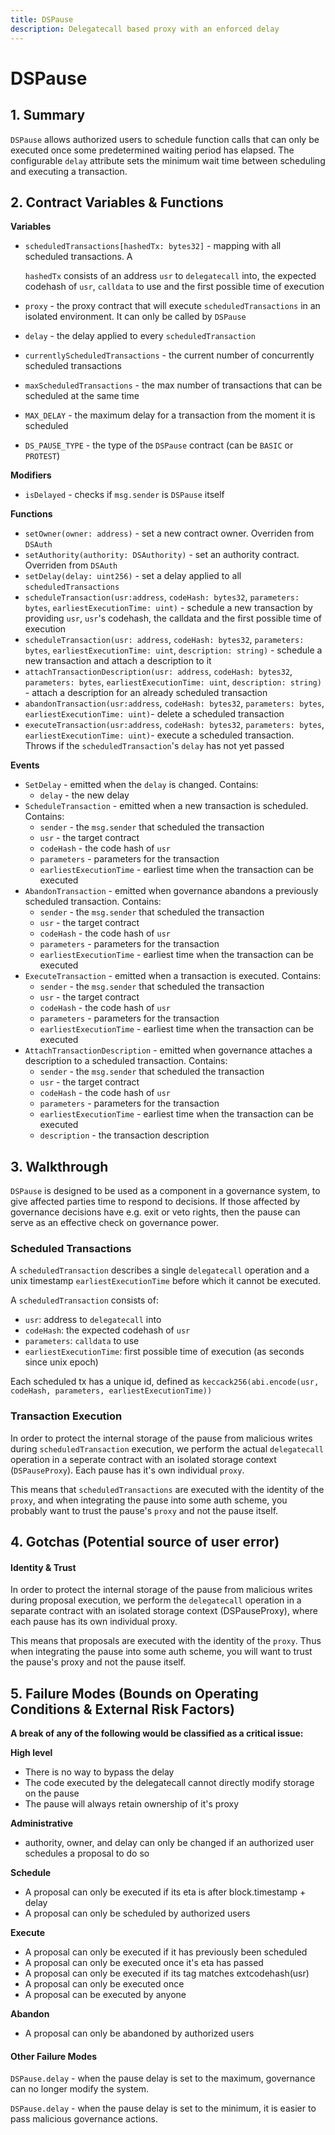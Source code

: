 ```yaml
---
title: DSPause
description: Delegatecall based proxy with an enforced delay
---
```


# DSPause

## 1. Summary <a id="1-introduction-summary"></a>

`DSPause` allows authorized users to schedule function calls that can only be executed once some predetermined waiting period has elapsed. The configurable `delay` attribute sets the minimum wait time between scheduling and executing a transaction.

## 2. Contract Variables & Functions <a id="2-contract-details"></a>

**Variables**

* `scheduledTransactions[hashedTx: bytes32]` - mapping with all scheduled transactions. A

  `hashedTx` consists of an address `usr` to `delegatecall` into, the expected codehash of `usr`, `calldata` to use and the first possible time of execution

* `proxy` - the proxy contract that will execute `scheduledTransactions` in an isolated environment. It can only be called by `DSPause`
* `delay` - the delay applied to every `scheduledTransaction`
* `currentlyScheduledTransactions` - the current number of concurrently scheduled transactions
* `maxScheduledTransactions` - the max number of transactions that can be scheduled at the same time
* `MAX_DELAY` - the maximum delay for a transaction from the moment it is scheduled
* `DS_PAUSE_TYPE` - the type of the `DSPause` contract \(can be `BASIC` or `PROTEST`\)

**Modifiers**

* `isDelayed` - checks if `msg.sender` is `DSPause` itself

**Functions**

* `setOwner(owner: address)` - set a new contract owner. Overriden from `DSAuth`
* `setAuthority(authority: DSAuthority)` - set an authority contract. Overriden from `DSAuth`
* `setDelay(delay: uint256)` - set a delay applied to all `scheduledTransactions`
* `scheduleTransaction(usr:address`, `codeHash: bytes32`, `parameters: bytes`, `earliestExecutionTime: uint)` - schedule a new transaction by providing `usr`, `usr`'s codehash, the calldata and the first possible time of execution
* `scheduleTransaction(usr: address`, `codeHash: bytes32`, `parameters: bytes`, `earliestExecutionTime: uint`, `description: string)` - schedule a new transaction and attach a description to it
* `attachTransactionDescription(usr: address`, `codeHash: bytes32`, `parameters: bytes`, `earliestExecutionTime: uint`, `description: string)` - attach a description for an already scheduled transaction
* `abandonTransaction(usr:address`, `codeHash: bytes32`, `parameters: bytes`, `earliestExecutionTime: uint)`- delete a scheduled transaction
* `executeTransaction(usr:address`, `codeHash: bytes32`, `parameters: bytes`, `earliestExecutionTime: uint)`- execute a scheduled transaction. Throws if the `scheduledTransaction`'s `delay` has not yet passed

**Events**

* `SetDelay` - emitted when the `delay` is changed. Contains:
  * `delay` - the new delay
* `ScheduleTransaction` - emitted when a new transaction is scheduled. Contains:
  * `sender` - the `msg.sender` that scheduled the transaction
  * `usr` - the target contract
  * `codeHash` - the code hash of `usr`
  * `parameters` - parameters for the transaction
  * `earliestExecutionTime` - earliest time when the transaction can be executed
* `AbandonTransaction` - emitted when governance abandons a previously scheduled transaction. Contains:
  * `sender` - the `msg.sender` that scheduled the transaction
  * `usr` - the target contract
  * `codeHash` - the code hash of `usr`
  * `parameters` - parameters for the transaction
  * `earliestExecutionTime` - earliest time when the transaction can be executed
* `ExecuteTransaction` - emitted when a transaction is executed. Contains:
  * `sender` - the `msg.sender` that scheduled the transaction
  * `usr` - the target contract
  * `codeHash` - the code hash of `usr`
  * `parameters` - parameters for the transaction
  * `earliestExecutionTime` - earliest time when the transaction can be executed
* `AttachTransactionDescription` - emitted when governance attaches a description to a scheduled transaction. Contains:
  * `sender` - the `msg.sender` that scheduled the transaction
  * `usr` - the target contract
  * `codeHash` - the code hash of `usr`
  * `parameters` - parameters for the transaction
  * `earliestExecutionTime` - earliest time when the transaction can be executed
  * `description` - the transaction description

## 3. Walkthrough <a id="3-key-mechanisms-and-concepts"></a>

`DSPause` is designed to be used as a component in a governance system, to give affected parties time to respond to decisions. If those affected by governance decisions have e.g. exit or veto rights, then the pause can serve as an effective check on governance power.

### Scheduled Transactions

A `scheduledTransaction` describes a single `delegatecall` operation and a unix timestamp `earliestExecutionTime` before which it cannot be executed.

A `scheduledTransaction` consists of:

* `usr`: address to `delegatecall` into
* `codeHash`: the expected codehash of `usr`
* `parameters`: `calldata` to use
* `earliestExecutionTime`: first possible time of execution \(as seconds since unix epoch\)

Each scheduled tx has a unique id, defined as `keccack256(abi.encode(usr, codeHash, parameters, earliestExecutionTime))`

### Transaction Execution

In order to protect the internal storage of the pause from malicious writes during `scheduledTransaction` execution, we perform the actual `delegatecall` operation in a seperate contract with an isolated storage context \(`DSPauseProxy`\). Each pause has it's own individual `proxy`.

This means that `scheduledTransactions` are executed with the identity of the `proxy`, and when integrating the pause into some auth scheme, you probably want to trust the pause's `proxy` and not the pause itself.


## 4. Gotchas \(Potential source of user error\) <a id="4-gotchas"></a>

#### **Identity & Trust**

In order to protect the internal storage of the pause from malicious writes during proposal execution, we perform the `delegatecall` operation in a separate contract with an isolated storage context \(DSPauseProxy\), where each pause has its own individual proxy.

This means that proposals are executed with the identity of the `proxy`. Thus when integrating the pause into some auth scheme, you will want to trust the pause's proxy and not the pause itself.

## 5. Failure Modes \(Bounds on Operating Conditions & External Risk Factors\) <a id="5-failure-modes"></a>

**A break of any of the following would be classified as a critical issue:**

**High level**

* There is no way to bypass the delay
* The code executed by the delegatecall cannot directly modify storage on the pause
* The pause will always retain ownership of it's proxy

**Administrative**

* authority, owner, and delay can only be changed if an authorized user schedules a proposal to do so

**Schedule**

* A proposal can only be executed if its eta is after block.timestamp + delay
* A proposal can only be scheduled by authorized users

**Execute**

* A proposal can only be executed if it has previously been scheduled
* A proposal can only be executed once it's eta has passed
* A proposal can only be executed if its tag matches extcodehash\(usr\)
* A proposal can only be executed once
* A proposal can be executed by anyone

**Abandon**

* A proposal can only be abandoned by authorized users

#### Other Failure Modes

`DSPause.delay` - when the pause delay is set to the maximum, governance can no longer modify the system.

`DSPause.delay` - when the pause delay is set to the minimum, it is easier to pass malicious governance actions.

